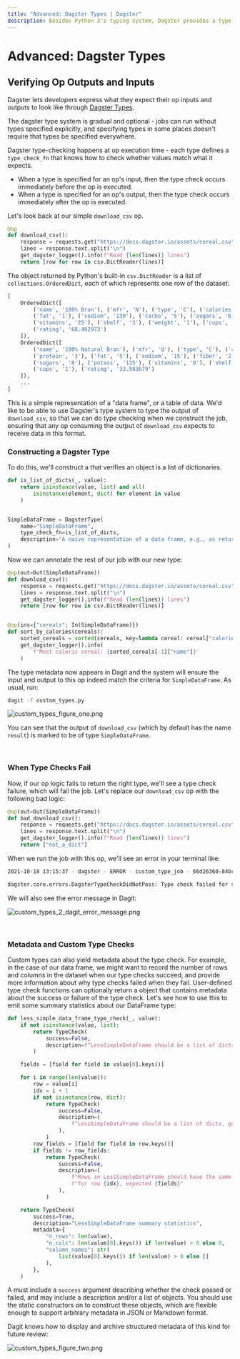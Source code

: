 ```yaml
---
title: "Advanced: Dagster Types | Dagster"
description: Besides Python 3's typing system, Dagster provides a type system that helps users describe what kind of values their ops accept and produce.
---
```


# Advanced: Dagster Types

<CodeReferenceLink filePath="examples/docs_snippets/docs_snippets/intro_tutorial/basics/e04_quality/" />

## Verifying Op Outputs and Inputs

Dagster lets developers express what they expect their op inputs and outputs to look like through [Dagster Types](/\_apidocs/types).

The dagster type system is gradual and optional - jobs can run without types specified explicitly, and specifying types in some places doesn't require that types be specified everywhere.

Dagster type-checking happens at op execution time - each type defines a `type_check_fn` that knows how to check whether values match what it expects.

- When a type is specified for an op's input, then the type check occurs immediately before the op is executed.
- When a type is specified for an op's output, then the type check occurs immediately after the op is executed.

Let's look back at our simple `download_csv` op.

```python file=/intro_tutorial/basics/e04_quality/inputs_typed.py startafter=start_inputs_typed_marker_0 endbefore=end_inputs_typed_marker_0
@op
def download_csv():
    response = requests.get("https://docs.dagster.io/assets/cereal.csv")
    lines = response.text.split("\n")
    get_dagster_logger().info(f"Read {len(lines)} lines")
    return [row for row in csv.DictReader(lines)]
```

The object returned by Python's built-in `csv.DictReader` is a list of `collections.OrderedDict`, each of which represents one row of the dataset:

```python
[
    OrderedDict([
        ('name', '100% Bran'), ('mfr', 'N'), ('type', 'C'), ('calories', '70'), ('protein', '4'),
        ('fat', '1'), ('sodium', '130'), ('carbo', '5'), ('sugars', '6'), ('potass', '280'),
        ('vitamins', '25'), ('shelf', '3'), ('weight', '1'), ('cups', '0.33'),
        ('rating', '68.402973')
    ]),
    OrderedDict([
        ('name', '100% Natural Bran'), ('mfr', 'Q'), ('type', 'C'), ('calories', '120'),
        ('protein', '3'), ('fat', '5'), ('sodium', '15'), ('fiber', '2'), ('carbo', '8'),
        ('sugars', '8'), ('potass', '135'), ('vitamins', '0'), ('shelf', '3'), ('weight', '1'),
        ('cups', '1'), ('rating', '33.983679')
    ]),
    ...
]
```

This is a simple representation of a "data frame", or a table of data. We'd like to be able to use Dagster's type system to type the output of `download_csv`, so that we can do type checking when we construct the job, ensuring that any op consuming the output of `download_csv` expects to receive data in this format.

### Constructing a Dagster Type

To do this, we'll construct a <PyObject module="dagster" object="DagsterType" displayText="DagsterType"
/> that verifies an object is a list of dictionaries.

```python file=/intro_tutorial/basics/e04_quality/custom_types.py startafter=start_custom_types_marker_0 endbefore=end_custom_types_marker_0
def is_list_of_dicts(_, value):
    return isinstance(value, list) and all(
        isinstance(element, dict) for element in value
    )


SimpleDataFrame = DagsterType(
    name="SimpleDataFrame",
    type_check_fn=is_list_of_dicts,
    description="A naive representation of a data frame, e.g., as returned by csv.DictReader.",
)
```

Now we can annotate the rest of our job with our new type:

```python file=/intro_tutorial/basics/e04_quality/custom_types.py startafter=start_custom_types_marker_1 endbefore=end_custom_types_marker_1
@op(out=Out(SimpleDataFrame))
def download_csv():
    response = requests.get("https://docs.dagster.io/assets/cereal.csv")
    lines = response.text.split("\n")
    get_dagster_logger().info(f"Read {len(lines)} lines")
    return [row for row in csv.DictReader(lines)]


@op(ins={"cereals": In(SimpleDataFrame)})
def sort_by_calories(cereals):
    sorted_cereals = sorted(cereals, key=lambda cereal: cereal["calories"])
    get_dagster_logger().info(
        f'Most caloric cereal: {sorted_cereals[-1]["name"]}'
    )
```

The type metadata now appears in Dagit and the system will ensure the input and output to this op indeed match the criteria for `SimpleDataFrame`. As usual, run:

```bash
dagit -f custom_types.py
```

<Image
alt="custom_types_figure_one.png"
src="/images/tutorial/custom_types_figure_one.png"
width={2756}
height={2098}
/>

You can see that the output of `download_csv` (which by default has the name `result`) is marked to be of type `SimpleDataFrame`.

<br />

### When Type Checks Fail

Now, if our op logic fails to return the right type, we'll see a type check failure, which will fail the job. Let's replace our `download_csv` op with the following bad logic:

```python file=/intro_tutorial/basics/e04_quality/custom_types_2.py startafter=start_custom_types_2_marker_1 endbefore=end_custom_types_2_marker_1
@op(out=Out(SimpleDataFrame))
def bad_download_csv():
    response = requests.get("https://docs.dagster.io/assets/cereal.csv")
    lines = response.text.split("\n")
    get_dagster_logger().info(f"Read {len(lines)} lines")
    return ["not_a_dict"]
```

When we run the job with this op, we'll see an error in your terminal like:

```bash
2021-10-18 13:15:37 - dagster - ERROR - custom_type_job - 66d26360-84bc-41a3-8848-fba271354673 - 16200 - bad_download_csv - STEP_FAILURE - Execution of step "bad_download_csv" failed.

dagster.core.errors.DagsterTypeCheckDidNotPass: Type check failed for step output "result" - expected type "SimpleDataFrame".
```

We will also see the error message in Dagit:

<Image
alt="custom_types_2_dagit_error_message.png"
src="/images/tutorial/custom_types_2_dagit_error_message.png"
width={2756}
height={2098}
/>

<br />

### Metadata and Custom Type Checks

Custom types can also yield metadata about the type check. For example, in the case of our data frame, we might want to record the number of rows and columns in the dataset when our type checks succeed, and provide more information about why type checks failed when they fail. User-defined type check functions can optionally return a <PyObject module="dagster" object="TypeCheck" /> object that contains metadata about the success or failure of the type check. Let's see how to use this to emit some summary statistics about our DataFrame type:

```python file=/intro_tutorial/basics/e04_quality/custom_types_4.py startafter=start_custom_types_4_marker_0 endbefore=end_custom_types_4_marker_0
def less_simple_data_frame_type_check(_, value):
    if not isinstance(value, list):
        return TypeCheck(
            success=False,
            description=f"LessSimpleDataFrame should be a list of dicts, got {type(value)}",
        )

    fields = [field for field in value[0].keys()]

    for i in range(len(value)):
        row = value[i]
        idx = i + 1
        if not isinstance(row, dict):
            return TypeCheck(
                success=False,
                description=(
                    f"LessSimpleDataFrame should be a list of dicts, got {type(row)} for row {idx}"
                ),
            )
        row_fields = [field for field in row.keys()]
        if fields != row_fields:
            return TypeCheck(
                success=False,
                description=(
                    f"Rows in LessSimpleDataFrame should have the same fields, got {row_fields} "
                    f"for row {idx}, expected {fields}"
                ),
            )

    return TypeCheck(
        success=True,
        description="LessSimpleDataFrame summary statistics",
        metadata={
            "n_rows": len(value),
            "n_cols": len(value[0].keys()) if len(value) > 0 else 0,
            "column_names": str(
                list(value[0].keys()) if len(value) > 0 else []
            ),
        },
    )
```

A <PyObject module="dagster" object="TypeCheck" displayText="TypeCheck" /> must include a `success` argument describing whether the check passed or failed, and may include a description and/or a list of <PyObject module="dagster" object="EventMetadataEntry" /> objects. You should use the static constructors on <PyObject module="dagster" object="EventMetadataEntry" /> to construct these objects, which are flexible enough to support arbitrary metadata in JSON or Markdown format.

Dagit knows how to display and archive structured metadata of this kind for future review:

<Image
alt="custom_types_figure_two.png"
src="/images/tutorial/custom_types_figure_two.png"
width={2756}
height={2098}
/>

<br />
